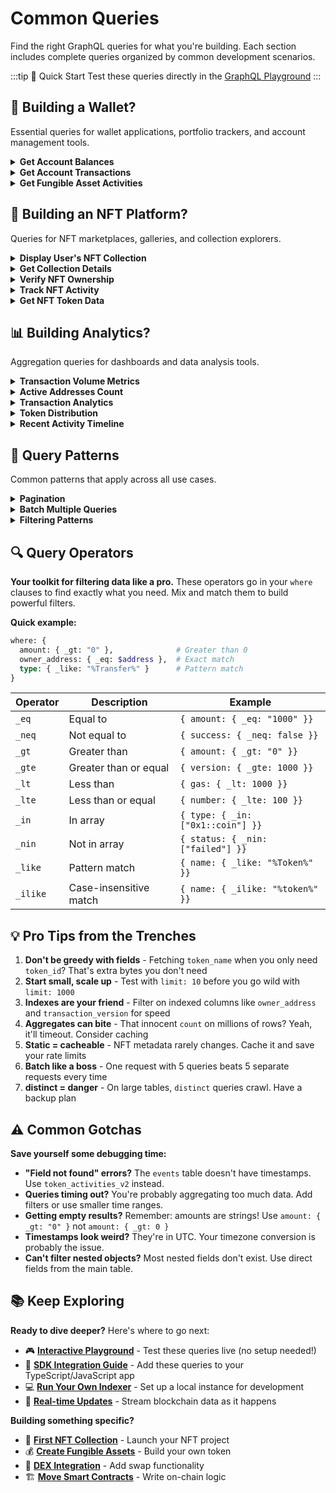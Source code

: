 # Common Queries

Find the right GraphQL queries for what you're building. Each section includes complete queries organized by common development scenarios.

:::tip 🚀 Quick Start
Test these queries directly in the [GraphQL Playground](https://cloud.hasura.io/public/graphiql?endpoint=https://graphql.cedra.dev/v1/graphql)
:::

## 👛 Building a Wallet?

Essential queries for wallet applications, portfolio trackers, and account management tools.

<details>
<summary><b>Get Account Balances</b></summary>

Retrieve all fungible asset balances for an address. This query displays a user's complete portfolio including tokens and coins.

```graphql
query GetAccountBalances($address: String!) {
  current_fungible_asset_balances_new(
    where: {
      owner_address: { _eq: $address }
      amount: { _gt: "0" }  # Filter out zero balances
    }
    order_by: { amount: desc }  # Largest balances first
  ) {
    storage_id              # Storage identifier
    owner_address           # The wallet address
    asset_type             # Type of the asset
    amount                 # Raw amount (remember to handle decimals)
    last_transaction_timestamp  # When balance last changed
    last_transaction_version    # Last transaction that modified balance
    token_standard         # Token standard used
  }
}
```

**Variables:**
```json
{
  "address": "0x1"
}
```

**Sample Response:**
```json
{
  "data": {
    "current_fungible_asset_balances_new": [
      {
        "storage_id": "0x123abc",
        "owner_address": "0x1",
        "asset_type": "0x1::cedra_coin::CedraCoin",
        "amount": "1000000000",
        "last_transaction_timestamp": "2024-01-15T10:30:00",
        "last_transaction_version": "123456789",
        "token_standard": "v1"
      }
    ]
  }
}
```

**Usage Tips:**
- The `asset_type` field identifies the specific token or coin
- Remember to handle decimal places based on the asset type
- Use `token_standard` to determine how to process the asset

</details>

<details>
<summary><b>Get Account Transactions</b></summary>

Fetch transaction history with summary statistics for an account. Essential for activity tracking and analytics.

```graphql
query GetAccountTransactions($address: String!, $limit: Int!) {
  account_transactions(
    where: {account_address: {_eq: $address}}
    order_by: {transaction_version: desc}
    limit: $limit
  ) {
    transaction_version
    account_address
  }
  account_transactions_aggregate(where: {account_address: {_eq: $address}}) {
    aggregate {
      count(columns: account_address)
      max {
        transaction_version
      }
    }
  }
}
```

**Variables:**
```json
{
  "address": "0x1",
  "limit": 20
}
```

**Sample Response:**
```json
{
  "data": {
    "account_transactions": [
      {
        "transaction_version": "999999999",
        "account_address": "0x1"
      },
      {
        "transaction_version": "999999998",
        "account_address": "0x1"
      }
    ],
    "account_transactions_aggregate": {
      "aggregate": {
        "count": 1542,
        "max": {
          "transaction_version": "999999999"
        }
      }
    }
  }
}
```

**Usage Tips:**
- Use the aggregate count to show total transaction history
- Implement cursor-based pagination using transaction_version for better performance
- Consider caching aggregate data as it changes less frequently

</details>

<details>
<summary><b>Get Fungible Asset Activities</b></summary>

Track fungible asset activities for an address, including transfers, mints, and burns.

```graphql
query GetFungibleAssetActivities($address: String!, $limit: Int!) {
  fungible_asset_activities(
    where: {
      _or: [
        { owner_address: { _eq: $address }}
      ]
    }
    order_by: { transaction_timestamp: desc }
    limit: $limit
  ) {
    transaction_version      # Unique transaction identifier
    event_index             # Event index in the transaction
    owner_address           # Address involved in activity
    asset_type             # Type of fungible asset
    amount                 # Amount transferred
    type                   # Activity type (e.g., deposit, withdraw)
    is_frozen              # Whether the asset is frozen
    transaction_timestamp  # When the activity occurred
  }
}
```

**Variables:**
```json
{
  "address": "0x1",
  "limit": 20
}
```

**Sample Response:**
```json
{
  "data": {
    "fungible_asset_activities": [
      {
        "transaction_version": "999999999",
        "event_index": "0",
        "owner_address": "0x1",
        "asset_type": "0x1::cedra_coin::CedraCoin",
        "amount": "1000000",
        "type": "0x1::fungible_asset::DepositEvent",
        "is_frozen": false,
        "transaction_timestamp": "2024-01-15T10:30:00"
      }
    ]
  }
}
```

**Usage Tips:**
- Use `type` field to identify deposit, withdraw, mint, or burn events
- The `asset_type` field supports all fungible assets, not just coins
- Check `is_frozen` to determine if the asset can be transferred
- Filter results by `asset_type` to track specific tokens

</details>


## 🏪 Building an NFT Platform?

Queries for NFT marketplaces, galleries, and collection explorers.

<details>
<summary><b>Display User's NFT Collection</b></summary>

Get all NFTs owned by an address.

```graphql
query GetUserNFTs($owner: String!) {
  current_token_ownerships_v2(
    where: {
      owner_address: { _eq: $owner }
      amount: { _gt: "0" }  # Only owned NFTs
    }
    order_by: { last_transaction_timestamp: desc }
  ) {
    token_data_id              # Unique NFT identifier
    amount                     # Number owned (for editions)
    property_version_v1        # Property version
    storage_id                 # Storage identifier
    table_type_v1             # Table type
    is_fungible_v2            # Whether token is fungible
    is_soulbound_v2           # Whether token is soulbound
    last_transaction_timestamp # When last changed
    last_transaction_version   # Last transaction version
  }
}
```

**Variables:**
```json
{
  "owner": "0x1"
}
```

**Sample Response:**
```json
{
  "data": {
    "current_token_ownerships_v2": [
      {
        "token_data_id": "0x123abc456def",
        "amount": "1",
        "property_version_v1": "0",
        "storage_id": "0xstorage123",
        "table_type_v1": null,
        "is_fungible_v2": false,
        "is_soulbound_v2": false,
        "last_transaction_timestamp": "2024-01-15T10:30:00",
        "last_transaction_version": "999999999"
      }
    ]
  }
}
```

**Usage Tips:**
- The `token_data_id` uniquely identifies each NFT
- Use `is_fungible_v2` to distinguish between NFTs and fungible tokens
- `is_soulbound_v2` indicates if the NFT can be transferred

</details>

<details>
<summary><b>Get Collection Details</b></summary>

Retrieve collection metadata and statistics.

```graphql
query GetCollectionInfo($collection_id: String!) {
  current_collections_v2(
    where: { collection_id: { _eq: $collection_id }}
  ) {
    collection_id           # Unique collection identifier
    collection_name         # Collection name
    creator_address        # Collection creator
    description           # Collection description
    uri                  # Collection metadata URI
    current_supply       # Currently minted
    max_supply          # Maximum possible supply
    total_minted_v2     # Total ever minted
    mutable_description # Can description be changed
    mutable_uri        # Can URI be changed
    token_standard     # Token standard used
    last_transaction_timestamp
    last_transaction_version
  }
}
```

**Variables:**
```json
{
  "collection_id": "0xcollection123"
}
```

**Sample Response:**
```json
{
  "data": {
    "current_collections_v2": [
      {
        "collection_id": "0xcollection123",
        "collection_name": "Cedra Punks",
        "creator_address": "0xcreator",
        "description": "A collection of unique Cedra Punks",
        "uri": "https://metadata.cedrapunks.com/collection",
        "current_supply": "5000",
        "max_supply": "10000",
        "total_minted_v2": "5000",
        "mutable_description": false,
        "mutable_uri": false,
        "token_standard": "v2",
        "last_transaction_timestamp": "2024-01-15T10:30:00",
        "last_transaction_version": "999999999"
      }
    ]
  }
}
```

**Usage Tips:**
- Use `collection_id` as the unique identifier for collections
- Check `mutable_description` and `mutable_uri` to see if metadata can change
- `current_supply` vs `total_minted_v2`: current is active NFTs, total includes burned

</details>

<details>
<summary><b>Verify NFT Ownership</b></summary>

Check if an address owns a specific NFT.

```graphql
query CheckNFTOwnership($owner: String!, $token_id: String!) {
  current_token_ownerships_v2(
    where: {
      owner_address: { _eq: $owner }
      token_data_id: { _eq: $token_id }
      amount: { _gt: "0" }
    }
  ) {
    amount                        # How many they own
    last_transaction_timestamp    # When acquired
    last_transaction_version      # Transaction that gave ownership
  }
}
```

**Variables:**
```json
{
  "owner": "0x1",
  "token_id": "0xtoken123"
}
```

**Sample Response:**
```json
{
  "data": {
    "current_token_ownerships_v2": [
      {
        "amount": "1",
        "last_transaction_timestamp": "2024-01-15T10:30:00",
        "last_transaction_version": "999999999"
      }
    ]
  }
}
```

**Usage Tips:**
- An empty result means the address doesn't own the NFT
- The `amount` field shows how many editions they own (usually 1 for NFTs)
- Use `last_transaction_version` to track when ownership was acquired

</details>

<details>
<summary><b>Track NFT Activity</b></summary>

Get transfer history and activity for NFTs.

```graphql
query GetNFTActivity($token_id: String!, $limit: Int!) {
  token_activities_v2(
    where: { token_data_id: { _eq: $token_id }}
    order_by: { transaction_timestamp: desc }
    limit: $limit
  ) {
    transaction_version     # Transaction ID
    event_index            # Event index in transaction
    from_address          # Previous owner
    to_address           # New owner
    token_amount         # Amount transferred
    type                # Activity type
    transaction_timestamp # When it happened
    entry_function_id_str # Function that triggered it
    property_version_v1  # Property version
    is_fungible_v2      # Is token fungible
    token_standard      # Token standard
  }
}
```

**Variables:**
```json
{
  "token_id": "0xtoken123",
  "limit": 10
}
```

**Sample Response:**
```json
{
  "data": {
    "token_activities_v2": [
      {
        "transaction_version": "999999999",
        "event_index": "0",
        "from_address": "0xseller",
        "to_address": "0xbuyer",
        "token_amount": "1",
        "type": "0x3::token::TransferEvent",
        "transaction_timestamp": "2024-01-15T10:30:00",
        "entry_function_id_str": "0x3::token_transfers::transfer",
        "property_version_v1": "0",
        "is_fungible_v2": false,
        "token_standard": "v2"
      }
    ]
  }
}
```

**Usage Tips:**
- Track NFT provenance through `from_address` and `to_address`
- Use `type` to identify mints, transfers, and burns
- `entry_function_id_str` shows which smart contract function was called

</details>

<details>
<summary><b>Get NFT Token Data</b></summary>

Retrieve detailed metadata for a specific NFT.

```graphql
query GetNFTTokenData($token_id: String!) {
  current_token_datas_v2(
    where: { token_data_id: { _eq: $token_id }}
  ) {
    token_data_id           # Unique token identifier
    collection_id          # Collection this NFT belongs to
    token_name            # Name of the NFT
    description           # NFT description
    token_uri            # Metadata URI
    maximum              # Maximum supply
    supply               # Current supply
    token_properties     # On-chain properties
    token_standard       # Token standard (v1 or v2)
    is_fungible_v2       # Whether token is fungible
    largest_property_version_v1
    last_transaction_timestamp
    last_transaction_version
  }
}
```

**Variables:**
```json
{
  "token_id": "0xtoken123"
}
```

**Sample Response:**
```json
{
  "data": {
    "current_token_datas_v2": [
      {
        "token_data_id": "0xtoken123",
        "collection_id": "0xcollection123",
        "token_name": "Cedra Punk #42",
        "description": "A unique Cedra Punk NFT",
        "token_uri": "https://metadata.cedrapunks.com/42",
        "maximum": "1",
        "supply": "1",
        "token_properties": {},
        "token_standard": "v2",
        "is_fungible_v2": false,
        "largest_property_version_v1": "0",
        "last_transaction_timestamp": "2024-01-15T10:30:00",
        "last_transaction_version": "999999999"
      }
    ]
  }
}
```

**Usage Tips:**
- Use `token_uri` to fetch off-chain metadata (images, attributes)
- `maximum` vs `supply`: maximum is the cap, supply is current circulation
- `token_properties` contains on-chain attributes

</details>

## 📊 Building Analytics?

Aggregation queries for dashboards and data analysis tools.

<details>
<summary><b>Transaction Volume Metrics</b></summary>

Calculate transaction and event counts over time periods.

```graphql
query GetVolumeMetrics($start_time: timestamp!, $end_time: timestamp!) {
  # NFT activity volume
  token_activities_v2_aggregate(
    where: {
      transaction_timestamp: {
        _gte: $start_time
        _lte: $end_time
      }
    }
  ) {
    aggregate {
      count             # Total NFT activities
    }
  }

  # Fungible asset activity
  fungible_asset_activities_aggregate(
    where: {
      transaction_timestamp: {
        _gte: $start_time
        _lte: $end_time
      }
    }
  ) {
    aggregate {
      count            # Total token transfers
    }
  }
}
```

**Variables for last month:**
```json
{
  "start_time": "2024-12-15T00:00:00",
  "end_time": "2025-01-15T23:59:59"
}
```

**Usage Tips:**
- Calculate date ranges in your application code
- Use ISO 8601 format for timestamps
- All timestamps are in UTC

</details>

<details>
<summary><b>Active Addresses Count</b></summary>

Get unique addresses that had activity in a time period.

```graphql
query GetActiveAddresses($start_time: timestamp!, $end_time: timestamp!) {
  # Get unique addresses from token activities
  token_activities_v2(
    where: {
      transaction_timestamp: {
        _gte: $start_time
        _lte: $end_time
      }
    }
    distinct_on: from_address
    order_by: { from_address: asc }
    limit: 1000
  ) {
    from_address
  }

  # Count total activities
  token_activities_v2_aggregate(
    where: {
      transaction_timestamp: {
        _gte: $start_time
        _lte: $end_time
      }
    }
  ) {
    aggregate {
      count
    }
  }
}
```

**Variables:**
```json
{
  "start_time": "2024-12-15T00:00:00",
  "end_time": "2025-01-15T23:59:59"
}
```

**Usage Tips:**
- The distinct_on gives you unique addresses (up to 1000)
- Use the aggregate count to see total event volume
- For true unique count, process the results in your application

</details>

<details>
<summary><b>Transaction Analytics</b></summary>

Analyze blockchain transaction patterns and activity.

```graphql
query GetTransactionAnalytics($start_time: timestamp!, $end_time: timestamp!) {
  # Token activity statistics
  token_activities_v2_aggregate(
    where: {
      transaction_timestamp: {
        _gte: $start_time
        _lte: $end_time
      }
    }
  ) {
    aggregate {
      count                    # Total activities
      max {
        transaction_version    # Latest transaction
      }
      min {
        transaction_version    # Earliest transaction
      }
    }
  }

  # Most active token types
  token_activities_v2(
    where: {
      transaction_timestamp: {
        _gte: $start_time
        _lte: $end_time
      }
    }
    distinct_on: type
    limit: 10
  ) {
    type
  }
}
```

**Variables:**
```json
{
  "start_time": "2024-12-15T00:00:00",
  "end_time": "2025-01-15T23:59:59"
}
```

**Usage Tips:**
- Transaction version range shows blockchain activity span
- Event types help identify most common operations
- Use for monitoring blockchain health and activity patterns

</details>

<details>
<summary><b>Token Distribution</b></summary>

Get top holders and analyze token distribution.

```graphql
query GetTokenDistribution($asset_type: String!, $limit: Int!) {
  # Top holders
  current_fungible_asset_balances_new(
    where: {
      asset_type: { _eq: $asset_type }
      amount: { _gt: "0" }
    }
    order_by: { amount: desc }
    limit: $limit
  ) {
    owner_address
    amount
  }

  # Total supply and holder count
  current_fungible_asset_balances_new_aggregate(
    where: {
      asset_type: { _eq: $asset_type }
    }
  ) {
    aggregate {
      sum {
        amount      # Total supply
      }
      count        # Number of holders
    }
  }
}
```

**Variables:**
```json
{
  "asset_type": "0x1::cedra_coin::CedraCoin",
  "limit": 100
}
```

</details>

<details>
<summary><b>Recent Activity Timeline</b></summary>

Get recent blockchain activity for timeline visualization.

```graphql
query GetRecentActivity($start_time: timestamp!, $limit: Int!) {
  # Recent token activities
  token_activities_v2(
    where: {
      transaction_timestamp: { _gte: $start_time }
    }
    order_by: { transaction_timestamp: desc }
    limit: $limit
  ) {
    transaction_timestamp
    transaction_version
    type
    from_address
    to_address
    token_amount
  }

  # Activity summary
  token_activities_v2_aggregate(
    where: {
      transaction_timestamp: { _gte: $start_time }
    }
  ) {
    aggregate {
      count
    }
  }
}
```

**Variables for last 7 days:**
```json
{
  "start_time": "2025-01-08T00:00:00",
  "limit": 100
}
```

**Usage Tips:**
- Group by day/hour in your application for timeline charts
- Use type field to categorize different activities
- Adjust limit based on your UI needs

</details>

## 🔧 Query Patterns

Common patterns that apply across all use cases.

<details>
<summary><b>Pagination</b></summary>

Handle large result sets with offset-based pagination.

```graphql
query PaginatedQuery($limit: Int!, $offset: Int!) {
  account_transactions(
    limit: $limit        # Results per page
    offset: $offset      # Skip N results
    order_by: { transaction_version: desc }
  ) {
    transaction_version
    # ... other fields
  }
}
```

**Pagination Examples:**
- Page 1: `limit: 20, offset: 0`
- Page 2: `limit: 20, offset: 20`
- Page 3: `limit: 20, offset: 40`

**Cursor-based pagination (more efficient):**
```graphql
query CursorPagination($cursor: bigint!, $limit: Int!) {
  account_transactions(
    where: { 
      transaction_version: { _gt: $cursor }
    }
    order_by: { transaction_version: asc }
    limit: $limit
  ) {
    transaction_version
    # ... other fields
  }
}
```

</details>

<details>
<summary><b>Batch Multiple Queries</b></summary>

Combine multiple queries in a single request.

```graphql
query BatchedQueries($address: String!) {
  # Alias each query
  balances: current_fungible_asset_balances(
    where: { owner_address: { _eq: $address }}
  ) {
    asset_type
    amount
  }
  
  nfts: current_token_ownerships_v2(
    where: { owner_address: { _eq: $address }}
    limit: 10
  ) {
    token_data_id
    amount
  }
  
  recent_txs: account_transactions(
    where: { account_address: { _eq: $address }}
    order_by: { transaction_version: desc }
    limit: 5
  ) {
    transaction_version
    success
  }
  
  # Can also include aggregates
  stats: account_transactions_aggregate(
    where: { account_address: { _eq: $address }}
  ) {
    aggregate {
      count
    }
  }
}
```

**Benefits:**
- Single network request
- Atomic data fetching
- Better performance

</details>

<details>
<summary><b>Filtering Patterns</b></summary>

Common filtering techniques for queries.

```graphql
# Combining conditions with AND
where: {
  _and: [
    { amount: { _gt: "0" }},
    { asset_type: { _eq: "0x1::cedra_coin::CedraCoin" }}
  ]
}

# Combining conditions with OR
where: {
  _or: [
    { owner_address: { _eq: "0x1" }},
    { to_address: { _eq: "0x1" }}
  ]
}

# Pattern matching with LIKE
where: {
  type: { _like: "%TransferEvent%" }
}

# Case-insensitive matching
where: {
  token_name: { _ilike: "%dragon%" }
}

# IN operator for multiple values
where: {
  asset_type: { 
    _in: [
      "0x1::cedra_coin::CedraCoin",
      "0x1::usdc::USDC"
    ]
  }
}

# NOT IN operator
where: {
  status: { _nin: ["failed", "pending"] }
}
```

</details>

## 🔍 Query Operators

**Your toolkit for filtering data like a pro.** These operators go in your `where` clauses to find exactly what you need. Mix and match them to build powerful filters.

**Quick example:**
```graphql
where: {
  amount: { _gt: "0" },              # Greater than 0
  owner_address: { _eq: $address },  # Exact match
  type: { _like: "%Transfer%" }      # Pattern match
}
```

| Operator | Description | Example |
|----------|-------------|---------|
| `_eq` | Equal to | `{ amount: { _eq: "1000" }}` |
| `_neq` | Not equal to | `{ success: { _neq: false }}` |
| `_gt` | Greater than | `{ amount: { _gt: "0" }}` |
| `_gte` | Greater than or equal | `{ version: { _gte: 1000 }}` |
| `_lt` | Less than | `{ gas: { _lt: 1000 }}` |
| `_lte` | Less than or equal | `{ number: { _lte: 100 }}` |
| `_in` | In array | `{ type: { _in: ["0x1::coin"] }}` |
| `_nin` | Not in array | `{ status: { _nin: ["failed"] }}` |
| `_like` | Pattern match | `{ name: { _like: "%Token%" }}` |
| `_ilike` | Case-insensitive match | `{ name: { _ilike: "%token%" }}` |

## 💡 Pro Tips from the Trenches

1. **Don't be greedy with fields** - Fetching `token_name` when you only need `token_id`? That's extra bytes you don't need
2. **Start small, scale up** - Test with `limit: 10` before you go wild with `limit: 1000`
3. **Indexes are your friend** - Filter on indexed columns like `owner_address` and `transaction_version` for speed
4. **Aggregates can bite** - That innocent `count` on millions of rows? Yeah, it'll timeout. Consider caching
5. **Static = cacheable** - NFT metadata rarely changes. Cache it and save your rate limits
6. **Batch like a boss** - One request with 5 queries beats 5 separate requests every time
7. **distinct = danger** - On large tables, `distinct` queries crawl. Have a backup plan

## ⚠️ Common Gotchas

**Save yourself some debugging time:**

- **"Field not found" errors?** The `events` table doesn't have timestamps. Use `token_activities_v2` instead.
- **Queries timing out?** You're probably aggregating too much data. Add filters or use smaller time ranges.
- **Getting empty results?** Remember: amounts are strings! Use `amount: { _gt: "0" }` not `amount: { _gt: 0 }`
- **Timestamps look weird?** They're in UTC. Your timezone conversion is probably the issue.
- **Can't filter nested objects?** Most nested fields don't exist. Use direct fields from the main table.

## 📚 Keep Exploring

**Ready to dive deeper?** Here's where to go next:

- 🎮 **[Interactive Playground](https://cloud.hasura.io/public/graphiql?endpoint=https://graphql.cedra.dev/v1/graphql)** - Test these queries live (no setup needed!)
- 🚀 **[SDK Integration Guide](/indexer/sdk)** - Add these queries to your TypeScript/JavaScript app
- 💻 **[Run Your Own Indexer](/indexer/local-setup)** - Set up a local instance for development
- 📡 **[Real-time Updates](/indexer/transaction-stream)** - Stream blockchain data as it happens

**Building something specific?**
- 🎯 **[First NFT Collection](/guides/first-nft)** - Launch your NFT project
- 💰 **[Create Fungible Assets](/guides/first-fa)** - Build your own token
- 🔄 **[DEX Integration](/guides/dex)** - Add swap functionality
- 🏗️ **[Move Smart Contracts](/move)** - Write on-chain logic